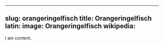 
---
slug: orangeringelfisch
title: Orangeringelfisch
latin:
image: Orangeringelfisch
wikipedia: 
---

I am content.
